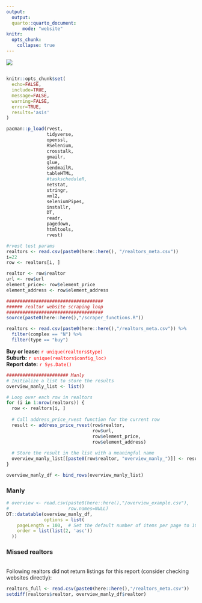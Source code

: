 ```yaml
---
output: 
  output:
  quarto::quarto_document:
      mode: "website"
knitr:
  opts_chunk:
    collapse: true
---
```


![](banner.png)

##  {.tabset .tabset-pills}

```r
knitr::opts_chunk$set(
  echo=FALSE,
  include=TRUE,
  message=FALSE,
  warning=FALSE,
  error=TRUE,
  results='asis'
)
```

```r
pacman::p_load(rvest,
               tidyverse,
               openssl,
               RSelenium,
               crosstalk,
               gmailr,
               glue,
               sendmailR,
               tableHTML,
               #taskscheduleR,
               netstat,
               stringr,
               xml2,
               seleniumPipes,
               installr,
               DT,
               readr,
               pagedown,
               htmltools,
               rvest)
```

```r
#rvest test params
realtors <- read.csv(paste0(here::here(), "/realtors_meta.csv"))
i=22
row <- realtors[i, ]

realtor <- row$realtor
url <- row$url
element_price<- row$element_price 
element_address <- row$element_address
```

```r
####################################
###### realtor website scraping loop
####################################
source(paste0(here::here(),"/scraper_functions.R"))

realtors <- read.csv(paste0(here::here(),"/realtors_meta.csv")) %>%
  filter(complex == "N") %>%
  filter(type == "buy")

```

**Buy or lease:** [`r unique(realtors$type)`]{style="color: red;"} <br> **Suburb:** [`r unique(realtors$config_loc)`]{style="color: red;"} <br> **Report date:** [ `r Sys.Date()` ]{style="color: red;"}

```r
####################### Manly
# Initialize a list to store the results
overview_manly_list <- list()

# Loop over each row in realtors
for (i in 1:nrow(realtors)) {
  row <- realtors[i, ]
  
  # Call address_price_rvest function for the current row
  result <- address_price_rvest(row$realtor,
                                row$url,
                                row$element_price,
                                row$element_address)
  
  # Store the result in the list with a meaningful name
  overview_manly_list[[paste0(row$realtor, "overview_manly_")]] <- result
}

overview_manly_df <- bind_rows(overview_manly_list)
```

### Manly {.active}

```r
# overview <- read.csv(paste0(here::here(),"/overview_example.csv"),
#                      row.names=NULL)
DT::datatable(overview_manly_df,
              options = list(
    pageLength = 100,  # Set the default number of items per page to 100
    order = list(list(2, 'asc'))
  ))
```

### Missed realtors {.tabset}

\
Following realtors did not return listings for this report (consider checking websites directly):\

```r
realtors_full <- read.csv(paste0(here::here(),"/realtors_meta.csv")) 
setdiff(realtors$realtor, overview_manly_df$realtor)
```


##  {.unnumbered}
